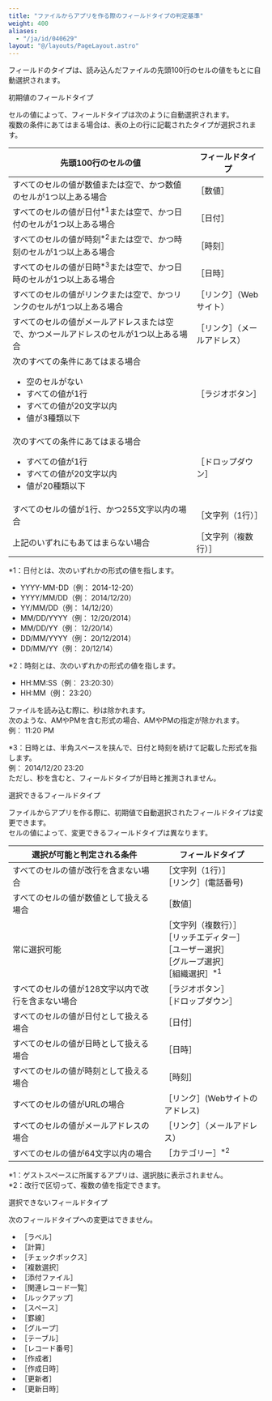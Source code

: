 ```yaml
---
title: "ファイルからアプリを作る際のフィールドタイプの判定基準"
weight: 400
aliases:
  - "/ja/id/040629"
layout: "@/layouts/PageLayout.astro"
---
```




フィールドのタイプは、読み込んだファイルの先頭100行のセルの値をもとに自動選択されます。

<Heading id="app_csv_suggestedtype_10">初期値のフィールドタイプ</Heading>

セルの値によって、フィールドタイプは次のように自動選択されます。  
複数の条件にあてはまる場合は、表の上の行に記載されたタイプが選択されます。

<table>
    <thead>
        <tr>
            <th>先頭100行のセルの値</th>
            <th>フィールドタイプ</th>
        </tr>
    </thead>
    <tbody>
        <tr>
            <td>すべてのセルの値が数値または空で、かつ数値のセルが1つ以上ある場合</td>
            <td><Wovn>［数値］</Wovn></td>
        </tr>
        <tr>
            <td>すべてのセルの値が日付<sup>*1</sup>または空で、かつ日付のセルが1つ以上ある場合</td>
            <td><Wovn>［日付］</Wovn></td>
        </tr>
        <tr>
            <td>すべてのセルの値が時刻<sup>*2</sup>または空で、かつ時刻のセルが1つ以上ある場合</td>
            <td><Wovn>［時刻］</Wovn></td>
        </tr>
        <tr>
            <td>すべてのセルの値が日時<sup>*3</sup>または空で、かつ日時のセルが1つ以上ある場合</td>
            <td><Wovn>［日時］</Wovn></td>
        </tr>
        <tr>
            <td>すべてのセルの値がリンクまたは空で、かつリンクのセルが1つ以上ある場合</td>
            <td><Wovn>［リンク］</Wovn>（Webサイト）</td>
        </tr>
        <tr>
            <td>すべてのセルの値がメールアドレスまたは空で、かつメールアドレスのセルが1つ以上ある場合</td>
            <td><Wovn>［リンク］</Wovn>（メールアドレス）</td>
        </tr>
        <tr>
            <td>
              次のすべての条件にあてはまる場合<br />
              <ul>
                <li>空のセルがない</li>
                <li>すべての値が1行</li>
                <li>すべての値が20文字以内</li>
                <li>値が3種類以下</li>
              </ul>
            </td>
            <td><Wovn>［ラジオボタン］</Wovn></td>
        </tr>
        <tr>
            <td>
              次のすべての条件にあてはまる場合<br />
              <ul>
                <li>すべての値が1行</li>
                <li>すべての値が20文字以内</li>
                <li>値が20種類以下</li>
              </ul>
            </td>
            <td><Wovn>［ドロップダウン］</Wovn></td>
        </tr>
        <tr>
            <td>すべてのセルの値が1行、かつ255文字以内の場合</td>
            <td><Wovn>［文字列（1行）］</Wovn></td>
        </tr>
        <tr>
            <td>上記のいずれにもあてはまらない場合</td>
            <td><Wovn>［文字列（複数行）］</Wovn></td>
        </tr>
    </tbody>
</table>

*1：日付とは、次のいずれかの形式の値を指します。

* YYYY-MM-DD（例： 2014-12-20）
* YYYY/MM/DD（例： 2014/12/20）
* YY/MM/DD（例： 14/12/20）
* MM/DD/YYYY（例： 12/20/2014）
* MM/DD/YY（例： 12/20/14）
* DD/MM/YYYY（例： 20/12/2014）
* DD/MM/YY（例： 20/12/14）

*2：時刻とは、次のいずれかの形式の値を指します。

* HH:MM:SS（例： 23:20:30）
* HH:MM（例： 23:20）

ファイルを読み込む際に、秒は除かれます。  
次のような、AMやPMを含む形式の場合、AMやPMの指定が除かれます。  
例： 11:20 PM

*3：日時とは、半角スペースを挟んで、日付と時刻を続けて記載した形式を指します。  
例： 2014/12/20 23:20  
ただし、秒を含むと、フィールドタイプが日時と推測されません。

<Heading id="app_csv_suggestedtype_20">選択できるフィールドタイプ</Heading>

ファイルからアプリを作る際に、初期値で自動選択されたフィールドタイプは変更できます。  
セルの値によって、変更できるフィールドタイプは異なります。

<table>
    <thead>
        <tr>
            <th>選択が可能と判定される条件</th>
            <th>フィールドタイプ</th>
        </tr>
    </thead>
    <tbody>
        <tr>
            <td>すべてのセルの値が改行を含まない場合</td>
            <td><Wovn>［文字列（1行）］</Wovn><br /><Wovn>［リンク］</Wovn>(電話番号)</td>
        </tr>
        <tr>
            <td>すべてのセルの値が数値として扱える場合</td>
            <td><Wovn>［数値］</Wovn></td>
        </tr>
        <tr>
            <td>常に選択可能</td>
            <td><Wovn>［文字列（複数行）］</Wovn><br /><Wovn>［リッチエディター］</Wovn><br /><Wovn>［ユーザー選択］</Wovn><br /><Wovn>［グループ選択］</Wovn><br /><Wovn>［組織選択］</Wovn><sup>*1</sup></td>
        </tr>
        <tr>
            <td>すべてのセルの値が128文字以内で改行を含まない場合</td>
            <td><Wovn>［ラジオボタン］</Wovn><br /><Wovn>［ドロップダウン］</Wovn></td>
        </tr>
        <tr>
            <td>すべてのセルの値が日付として扱える場合</td>
            <td><Wovn>［日付］</Wovn></td>
        </tr>
        <tr>
            <td>すべてのセルの値が日時として扱える場合</td>
            <td><Wovn>［日時］</Wovn></td>
        </tr>
        <tr>
            <td>すべてのセルの値が時刻として扱える場合</td>
            <td><Wovn>［時刻］</Wovn></td>
        </tr>
        <tr>
            <td>すべてのセルの値がURLの場合</td>
            <td><Wovn>［リンク］</Wovn>(Webサイトのアドレス)</td>
        </tr>
        <tr>
            <td>すべてのセルの値がメールアドレスの場合</td>
            <td><Wovn>［リンク］</Wovn>（メールアドレス）</td>
        </tr>
        <tr>
            <td>すべてのセルの値が64文字以内の場合</td>
            <td><Wovn>［カテゴリー］</Wovn><sup>*2</sup></td>
        </tr>
    </tbody>
</table>

*1：ゲストスペースに所属するアプリは、選択肢に表示されません。  
*2：改行で区切って、複数の値を指定できます。

<Heading id="app_csv_suggestedtype_30">選択できないフィールドタイプ</Heading>

次のフィールドタイプへの変更はできません。

* <Wovn>［ラベル］</Wovn>
* <Wovn>［計算］</Wovn>
* <Wovn>［チェックボックス］</Wovn>
* <Wovn>［複数選択］</Wovn>
* <Wovn>［添付ファイル］</Wovn>
* <Wovn>［関連レコード一覧］</Wovn>
* <Wovn>［ルックアップ］</Wovn>
* <Wovn>［スペース］</Wovn>
* <Wovn>［罫線］</Wovn>
* <Wovn>［グループ］</Wovn>
* <Wovn>［テーブル］</Wovn>
* <Wovn>［レコード番号］</Wovn>
* <Wovn>［作成者］</Wovn>
* <Wovn>［作成日時］</Wovn>
* <Wovn>［更新者］</Wovn>
* <Wovn>［更新日時］</Wovn>
